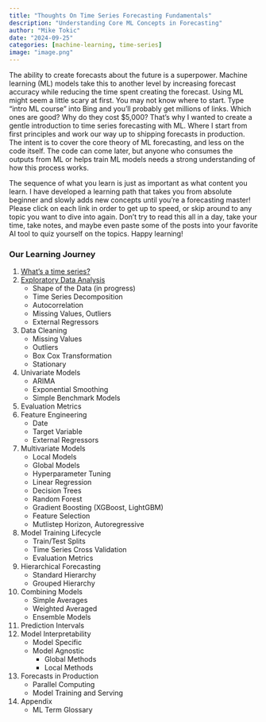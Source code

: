 ```yaml
---
title: "Thoughts On Time Series Forecasting Fundamentals"
description: "Understanding Core ML Concepts in Forecasting"
author: "Mike Tokic"
date: "2024-09-25"
categories: [machine-learning, time-series]
image: "image.png"
---
```


The ability to create forecasts about the future is a superpower. Machine learning (ML) models take this to another level by increasing forecast accuracy while reducing the time spent creating the forecast. Using ML might seem a little scary at first. You may not know where to start. Type "intro ML course" into Bing and you'll probably get millions of links. Which ones are good? Why do they cost $5,000? That's why I wanted to create a gentle introduction to time series forecasting with ML. Where I start from first principles and work our way up to shipping forecasts in production. The intent is to cover the core theory of ML forecasting, and less on the code itself. The code can come later, but anyone who consumes the outputs from ML or helps train ML models needs a strong understanding of how this process works. 

The sequence of what you learn is just as important as what content you learn. I have developed a learning path that takes you from absolute beginner and slowly adds new concepts until you're a forecasting master! Please click on each link in order to get up to speed, or skip around to any topic you want to dive into again. Don't try to read this all in a day, take your time, take notes, and maybe even paste some of the posts into your favorite AI tool to quiz yourself on the topics. Happy learning!

### Our Learning Journey
1. [What's a time series?](https://mftokic.github.io/posts/2024-10-02-ts-fundamentals-whats-a-time-series/) 
2. [Exploratory Data Analysis](https://mftokic.github.io/posts/2024-10-03-ts-fundamentals-eda/)
    - Shape of the Data (in progress)
    - Time Series Decomposition
    - Autocorrelation
    - Missing Values, Outliers 
    - External Regressors
3. Data Cleaning
    - Missing Values
    - Outliers
    - Box Cox Transformation
    - Stationary
4. Univariate Models
    - ARIMA
    - Exponential Smoothing
    - Simple Benchmark Models
5. Evaluation Metrics
6. Feature Engineering
    - Date 
    - Target Variable
    - External Regressors
7. Multivariate Models
    - Local Models
    - Global Models
    - Hyperparameter Tuning
    - Linear Regression
    - Decision Trees
    - Random Forest
    - Gradient Boosting (XGBoost, LightGBM)
    - Feature Selection
    - Mutlistep Horizon, Autoregressive
8. Model Training Lifecycle
    - Train/Test Splits
    - Time Series Cross Validation 
    - Evaluation Metrics
9. Hierarchical Forecasting
    - Standard Hierarchy
    - Grouped Hierarchy
10. Combining Models
    - Simple Averages
    - Weighted Averaged
    - Ensemble Models
11. Prediction Intervals
12. Model Interpretability 
    - Model Specific
    - Model Agnostic
        - Global Methods
        - Local Methods
13. Forecasts in Production
    - Parallel Computing
    - Model Training and Serving
14. Appendix
    - ML Term Glossary

